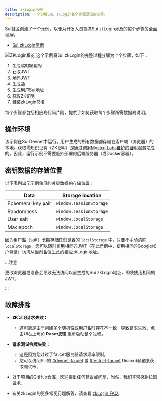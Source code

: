 ```yaml
---
title: zkLogin示例
description: 一个分解Sui zkLogin每个步骤逻辑的示例。
---
```


Sui社区创建了一个示例，以便为开发人员提供Sui zkLogin涉及的每个步骤的全面理解。

- [Sui zkLogin示例](https://sui-zklogin.vercel.app/)

![ZKLogin概览](./images/overview.png "ZKLogin概览")
这个示例将Sui zkLogin的完整过程分解为七个步骤，如下：

1. 生成临时密钥对
1. 获取JWT
1. 解码JWT
1. 生成盐
1. 生成用户Sui地址
1. 获取ZK证明
1. 组装zkLogin签名

每个步骤都包括相应的代码片段，提供了如何获取每个步骤所需数据的说明。

## 操作环境

该示例在Sui Devnet中运行。用户生成的所有数据都存储在客户端（浏览器）的本地。获取零知识证明（ZK证明）是通过调用[Mysten Labs维护的证明服务](../zklogin.mdx#call-the-mysten-labs-maintained-proving-service)完成的。因此，运行示例不需要额外部署的后端服务器（或Docker容器）。

## 密钥数据的存储位置

以下表列出了示例使用的关键数据的存储位置：

| Data | Storage location |
| --- | --- |
| Ephemeral key pair | `window.sessionStorage` |
| Randomness | `window.sessionStorage` | 
| User salt | `window.localStorage` | 
| Max epoch | `window.localStorage` | 

因为用户盐（salt）长期存储在浏览器的 `localStorage` 中，只要不手动清除 `localStorage`，您可以随时使用相同的JWT（在此示例中，使用相同的Google帐户登录）访问从当前盐值生成的相应zkLogin地址。

:::注意

更改浏览器或设备会导致无法访问以前生成的Sui zkLogin地址，即使使用相同的JWT。

:::

## 故障排除

- **ZK证明请求失败：**
  - 这可能是由于创建多个随机性或用户盐时存在不一致，导致请求失败。点击UI右上角的 **Reset按钮** 重新启动整个过程。

- **请求测试令牌失败：**
  - 这是因为您超过了faucet服务器请求频率限制。
  - 您可以访问Sui的 [#devnet-faucet](https://discord.com/channels/916379725201563759/971488439931392130) 或 [#testnet-faucet](https://discord.com/channels/916379725201563759/1037811694564560966) Discord频道来获取测试币。

- 对于项目的GitHub仓库，欢迎提出任何建议或问题，当然，我们非常感谢拉取请求。

- 有关zkLogin的更多常见问题解答，请查看 [zkLogin FAQ](../zklogin.mdx#faq)。
